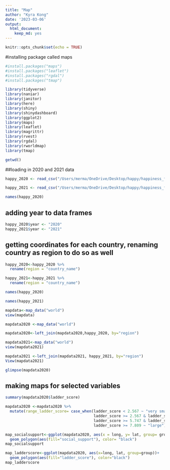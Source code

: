 ```yaml
---
title: "Map"
author: "Kyra Kong"
date: '2023-03-06'
output: 
  html_document: 
    keep_md: yes
---
```


```r
knitr::opts_chunk$set(echo = TRUE)
```

#installing package called maps 
```r
#install.packages("maps")
#install.packages("leaflet")
#install.packages("rgdal")
#install.packages("tmap")
```

```r
library(tidyverse)
library(naniar)
library(janitor)
library(here)
library(shiny)
library(shinydashboard)
library(ggplot2)
library(maps)
library(leaflet)
library(magrittr)
library(rvest)
library(rgdal)
library(rworldmap)
library(tmap)
```
```r
getwd()
```

##loading in 2020 and 2021 data

```r
happy_2020 <- read_csv("/Users/merma/OneDrive/Desktop/happy/happiness_finder/happy_project/happiness_data/2020.csv") %>% clean_names()
```

```r
happy_2021 <- read_csv("/Users/merma/OneDrive/Desktop/happy/happiness_finder/happy_project/happiness_data/2021.csv") %>% clean_names()
```
```r
names(happy_2020)
```

## adding year to data frames
```r
happy_2020$year <- "2020"
happy_2021$year <- "2021"
```

## getting coordinates for each country, renaming country as region to do so as well

```r
happy_2020<-happy_2020 %>% 
  rename(region = "country_name")
```

```r
happy_2021<-happy_2021 %>% 
  rename(region = "country_name")
```
```r
names(happy_2020)
```
```r
names(happy_2021)
```

```r
mapdata<-map_data("world")
view(mapdata)
```

```r
mapdata2020 <-map_data("world")
```

```r
mapdata2020<-left_join(mapdata2020,happy_2020, by="region")
```


```r
mapdata2021<-map_data("world")
view(mapdata2021)
```

```r
mapdata2021 <-left_join(mapdata2021, happy_2021, by="region")
View(mapdata2021)
```
```r
glimpse(mapdata2020)
```


## making maps for selected variables

```r
summary(mapdata2020$ladder_score)
```
```r
mapdata2020 <-mapdata2020 %>% 
  mutate(range_ladder_score= case_when(ladder_score < 2.567 ~ "very small",
                                       ladder_score >= 2.567 & ladder_score <=5.747 ~ "small",
                                       ladder_score >= 5.747 & ladder_score <7.809 ~"medium",
                                       ladder_score >= 7.809 ~ "large"))
```


```r
map_socialsupport<-ggplot(mapdata2020, aes(x = long, y= lat, group= group,))+
  geom_polygon(aes(fill="social_support"), color= "black")
map_socialsupport
```

```r
map_ladderscore<-ggplot(mapdata2020, aes(x=long, lat, group=group))+
  geom_polygon(aes(fill="ladder_score"), color="black")
map_ladderscore
```

